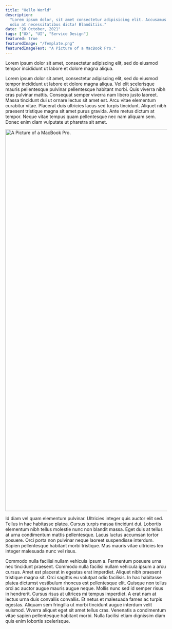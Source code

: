 ```yaml
---
title: "Hello World"
description:
  "Lorem ipsum dolor, sit amet consectetur adipisicing elit. Accusamus
  odio at necessitatibus dicta! Blanditiis."
date: "28 October, 2021"
tags: ["UX", "UI", "Service Design"]
featured: true
featuredImage: "/Template.png"
featuredImageText: "A Picture of a MacBook Pro."
---
```


<Highlight title="Role">
  Lorem ipsum dolor sit amet, consectetur adipiscing elit, sed do eiusmod tempor
  incididunt ut labore et dolore magna aliqua.
</Highlight>

Lorem ipsum dolor sit amet, consectetur adipiscing elit, sed do eiusmod tempor incididunt ut labore et dolore magna aliqua. Vel elit scelerisque mauris pellentesque pulvinar pellentesque habitant morbi. Quis viverra nibh cras pulvinar mattis. Consequat semper viverra nam libero justo laoreet. Massa tincidunt dui ut ornare lectus sit amet est. Arcu vitae elementum curabitur vitae. Placerat duis ultricies lacus sed turpis tincidunt. Aliquet nibh praesent tristique magna sit amet purus gravida. Ante metus dictum at tempor. Neque vitae tempus quam pellentesque nec nam aliquam sem. Donec enim diam vulputate ut pharetra sit amet.

<Image
  src="/Template.png"
  width="1684"
  height="1190"
  layout="responsive"
  alt="A Picture of a MacBook Pro."
/>

Id diam vel quam elementum pulvinar. Ultricies integer quis auctor elit sed. Tellus in hac habitasse platea. Cursus turpis massa tincidunt dui. Lobortis elementum nibh tellus molestie nunc non blandit massa. Eget duis at tellus at urna condimentum mattis pellentesque. Lacus luctus accumsan tortor posuere. Orci porta non pulvinar neque laoreet suspendisse interdum. Sapien pellentesque habitant morbi tristique. Mus mauris vitae ultricies leo integer malesuada nunc vel risus.

Commodo nulla facilisi nullam vehicula ipsum a. Fermentum posuere urna nec tincidunt praesent. Commodo nulla facilisi nullam vehicula ipsum a arcu cursus. Amet est placerat in egestas erat imperdiet. Aliquet nibh praesent tristique magna sit. Orci sagittis eu volutpat odio facilisis. In hac habitasse platea dictumst vestibulum rhoncus est pellentesque elit. Quisque non tellus orci ac auctor augue mauris augue neque. Mollis nunc sed id semper risus in hendrerit. Cursus risus at ultrices mi tempus imperdiet. A erat nam at lectus urna duis convallis convallis. Et netus et malesuada fames ac turpis egestas. Aliquam sem fringilla ut morbi tincidunt augue interdum velit euismod. Viverra aliquet eget sit amet tellus cras. Venenatis a condimentum vitae sapien pellentesque habitant morbi. Nulla facilisi etiam dignissim diam quis enim lobortis scelerisque.
